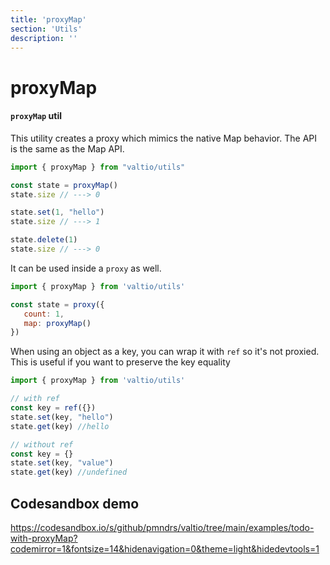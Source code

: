 ```yaml
---
title: 'proxyMap'
section: 'Utils'
description: ''
---
```


# proxyMap

#### `proxyMap` util

This utility creates a proxy which mimics the native Map behavior. The API is the same as the Map API.

```js
import { proxyMap } from "valtio/utils"

const state = proxyMap()
state.size // ---> 0

state.set(1, "hello")
state.size // ---> 1

state.delete(1)
state.size // ---> 0
```

It can be used inside a `proxy` as well.

```js
import { proxyMap } from 'valtio/utils'

const state = proxy({
   count: 1,
   map: proxyMap()
})
```

When using an object as a key, you can wrap it with `ref` so it's not proxied. This is useful if you want to preserve the key equality

```js
import { proxyMap } from 'valtio/utils'

// with ref
const key = ref({})
state.set(key, "hello")
state.get(key) //hello

// without ref
const key = {}
state.set(key, "value")
state.get(key) //undefined
```

## Codesandbox demo

https://codesandbox.io/s/github/pmndrs/valtio/tree/main/examples/todo-with-proxyMap?codemirror=1&fontsize=14&hidenavigation=0&theme=light&hidedevtools=1
